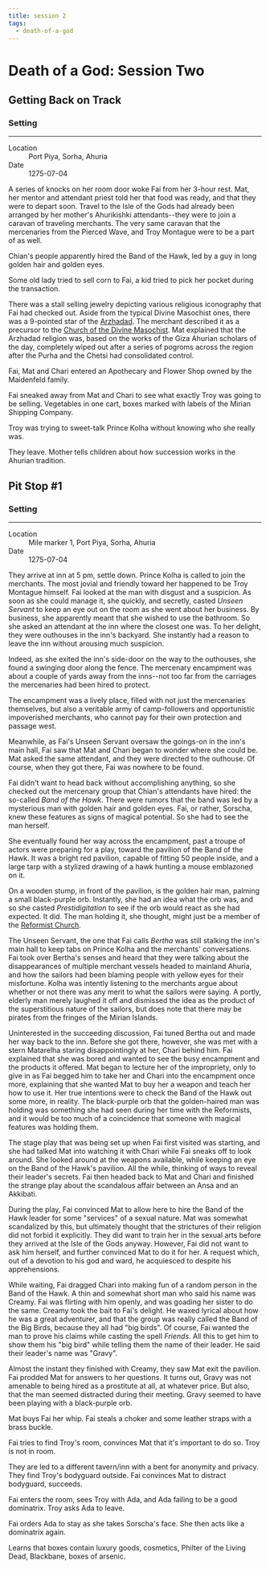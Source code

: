```yaml
---
title: session 2
tags:
  - death-of-a-god
---
```


# Death of a God: Session Two

## Getting Back on Track
<div class="event-infobar"'>
<h3>Setting</h3>
<hr>
<dl>
  <dt>Location</dt>
  <dd>Port Piya, Sorha, Ahuria</dd>
  <dt>Date</dt>
  <dd>1275-07-04</dd>
</dl>
</div>

A series of knocks on her room door woke Fai from her 3-hour rest. Mat, her
mentor and attendant priest told her that food was ready, and that they were to
depart soon. Travel to the Isle of the Gods had already been arranged by her
mother's Ahurikishki attendants--they were to join a caravan of traveling
merchants. The very same caravan that the mercenaries from the Pierced Wave, and
Troy Montague were to be a part of as well.

[//]: # (TODO: fill out the notes here in a more prosaic language, don't have
time rn)

Chian's people apparently hired the Band of the Hawk, led by a guy in long
golden hair and golden eyes.

Some old lady tried to sell corn to Fai, a kid tried to pick her pocket during
the transaction.

There was a stall selling jewelry depicting various religious iconography that
Fai had checked out. Aside from the typical Divine Masochist ones, there was a
9-pointed star of the [Arzhadad](/religions/arzhadad.md). The merchant described
it as a precursor to the [Church of the Divine
Masochist](/religions/divine-masochist.md). Mat explained that the Arzhadad
religion was, based on the works of the Giza Ahurian scholars of the day,
completely wiped out after a series of pogroms across the region after the Purha
and the Chetsi had consolidated control.

Fai, Mat and Chari entered an Apothecary and Flower Shop owned by the Maidenfeld
family. 
 
Fai sneaked away from Mat and Chari to see what exactly Troy was going to be
selling. Vegetables in one cart, boxes marked with labels of the Mirian Shipping
Company.   

Troy was trying to sweet-talk Prince Kolha without knowing who she really was.

They leave. Mother tells children about how succession works in the Ahurian
tradition.
## Pit Stop #1
<div class="event-infobar"'>
<h3>Setting</h3>
<hr>
<dl>
  <dt>Location</dt>
  <dd>Mile marker 1, Port Piya, Sorha, Ahuria</dd>
  <dt>Date</dt>
  <dd>1275-07-04</dd>
</dl>
</div>

They arrive at inn at 5 pm, settle down. Prince Kolha is called to join the
merchants. The most jovial and friendly toward her happened to be Troy Montague
himself. Fai looked at the man with disgust and a suspicion. As soon as she
could manage it, she quickly, and secretly, casted *Unseen Servant* to keep an
eye out on the room as she went about her business. By business, she apparently
meant that she wished to use the bathroom. So she asked an attendant at the inn
where the closest one was. To her delight, they were outhouses in the inn's
backyard. She instantly had a reason to leave the inn without arousing much
suspicion. 

Indeed, as she exited the inn's side-door on the way to the outhouses, she found
a swinging door along the fence. The mercenary encampment was about a couple of
yards away from the inns--not too far from the carriages the mercenaries had
been hired to protect. 

The encampment was a lively place, filled with not just the mercenaries
themselves, but also a veritable army of camp-followers and opportunistic
impoverished merchants, who cannot pay for their own protection and passage
west. 

Meanwhile, as Fai's Unseen Servant oversaw the goings-on in the inn's main hall,
Fai saw that Mat and Chari began to wonder where she could be. Mat asked the
same attendant, and they were directed to the outhouse. Of course, when they got
there, Fai was nowhere to be found.

Fai didn't want to head back without accomplishing anything, so she checked out
the mercenary group that Chian's attendants have hired: the so-called *Band of
the Hawk*. There were rumors that the band was led by a mysterious man with
golden hair and golden eyes. Fai, or rather, Sorscha, knew these features as
signs of magical potential. So she had to see the man herself.

She eventually found her way across the encampment, past a troupe of actors were
preparing for a play, toward the pavilion of the Band of the Hawk. It was a
bright red pavilion, capable of fitting 50 people inside, and a large tarp with
a stylized drawing of a hawk hunting a mouse emblazoned on it. 

On a wooden stump, in front of the pavilion, is the golden hair man, palming a
small black-purple orb. Instantly, she had an idea what the orb was, and so she
casted *Prestidigitation* to see if the orb would react as she had expected. It
did. The man holding it, she thought, might just be a member of the [Reformist
Church](/religions/reformed-divine-masochist.md).

The Unseen Servant, the one that Fai calls *Bertha* was still stalking the
inn's main hall to keep tabs on Prince Kolha and the merchants' conversations.
Fai took over Bertha's senses and heard that they were talking about the
disappearances of multiple merchant vessels headed to mainland Ahuria, and how
the sailors had been blaming people with yellow eyes for their misfortune. Kolha
was intently listening to the merchants argue about whether or not there was any
merit to what the sailors were saying. A portly, elderly man merely laughed it
off and dismissed the idea as the product of the superstitious nature of the
sailors, but does note that there may be pirates from the fringes of the Mirian
Islands.

Uninterested in the succeeding discussion, Fai tuned Bertha out and made her way
back to the inn. Before she got there, however, she was met with a stern
Matarelha staring disappointingly at her, Chari behind him. Fai explained that
she was bored and wanted to see the busy encampment and the products it offered.
Mat began to lecture her of the impropriety, only to give in as Fai begged him
to take her and Chari into the encampment once more, explaining that she wanted
Mat to buy her a weapon and teach her how to use it. Her true intentions were to
check the Band of the Hawk out some more, in reality. The black-purple orb that
the golden-haired man was holding was something she had seen during her time
with the Reformists, and it would be too much of a coincidence that someone with
magical features was holding them.

The stage play that was being set up when Fai first visited was starting, and
she had talked Mat into watching it with Chari while Fai sneaks off to look
around. She looked around at the weapons available, while keeping an eye on the
Band of the Hawk's pavilion. All the while, thinking of ways to reveal their
leader's secrets. Fai then headed back to Mat and Chari and finished the strange
play about the scandalous affair between an Ansa and an Akkibati. 

During the play, Fai convinced Mat to allow here to hire the Band of the Hawk
leader  for some "services"  of a sexual nature. Mat was somewhat scandalized by
this, but ultimately thought that the strictures of their religion did not
forbid it explicitly. They did want to train her in the sexual arts before they
arrived at the Isle of the Gods anyway. However, Fai did not want to ask him
herself, and further convinced Mat to do it for her. A request which, out of a
devotion to his god and ward, he acquiesced to despite his apprehensions. 

While waiting, Fai dragged Chari into making fun of a random person in the Band
of the Hawk. A thin and somewhat short man who said his name was Creamy. Fai was
flirting with him openly, and was goading her sister to do the same. Creamy took
the bait to Fai's delight. He waxed lyrical about how he was a great adventurer,
and that the group was really called the Band of the Big Birds, because they all
had "big birds". Of course, Fai wanted the man to prove his claims while casting
the spell *Friends*. All this to get him to show them his "big bird" while
telling them the name of their leader. He said their leader's name was "Gravy".

Almost the instant they finished with Creamy, they saw Mat exit the pavilion.
Fai prodded Mat for answers to her questions. It turns out, Gravy was not
amenable to being hired as a prostitute at all, at whatever price. But also,
that the man seemed distracted during their meeting. Gravy seemed to have been
playing with a black-purple orb.


Mat buys Fai her whip. Fai steals a choker and some leather straps with a brass
buckle. 

Fai tries to find Troy's room, convinces Mat that it's important to do so. Troy
is not in room.

They are led to a different tavern/inn with a bent for anonymity and privacy.
They find Troy's bodyguard outside. Fai convinces Mat to distract bodyguard,
succeeds.

Fai enters the room, sees Troy with Ada, and Ada failing to be a good
dominatrix. Troy asks Ada to leave.

Fai orders Ada to stay as she takes Sorscha's face. She then acts like a
dominatrix again.

Learns that boxes contain luxury goods, cosmetics, Philter of the Living Dead,
Blackbane, boxes of arsenic.



